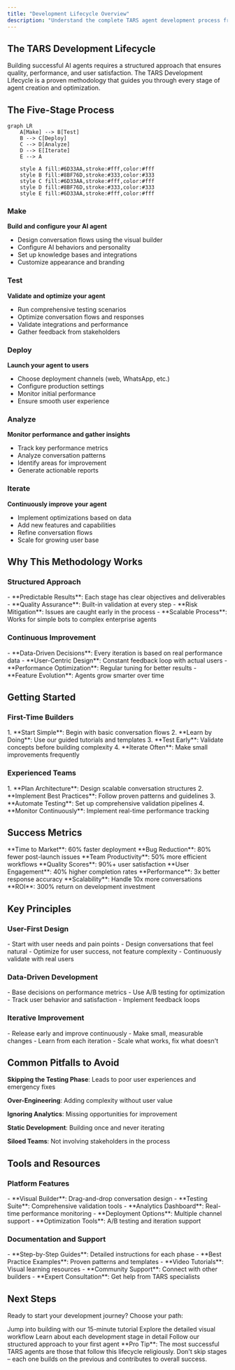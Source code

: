 ```yaml
---
title: "Development Lifecycle Overview"
description: "Understand the complete TARS agent development process from concept to optimization"
---
```


## The TARS Development Lifecycle

Building successful AI agents requires a structured approach that ensures quality, performance, and user satisfaction. The TARS Development Lifecycle is a proven methodology that guides you through every stage of agent creation and optimization.

## The Five-Stage Process

```mermaid
graph LR
    A[Make] --> B[Test]
    B --> C[Deploy]
    C --> D[Analyze]
    D --> E[Iterate]
    E --> A
    
    style A fill:#6D33AA,stroke:#fff,color:#fff
    style B fill:#8BF76D,stroke:#333,color:#333
    style C fill:#6D33AA,stroke:#fff,color:#fff
    style D fill:#8BF76D,stroke:#333,color:#333
    style E fill:#6D33AA,stroke:#fff,color:#fff
```

### Make
<Icon icon="hammer" /> **Build and configure your AI agent**
- Design conversation flows using the visual builder
- Configure AI behaviors and personality
- Set up knowledge bases and integrations
- Customize appearance and branding

### Test
<Icon icon="flask" /> **Validate and optimize your agent**
- Run comprehensive testing scenarios
- Optimize conversation flows and responses
- Validate integrations and performance
- Gather feedback from stakeholders

### Deploy
<Icon icon="rocket" /> **Launch your agent to users**
- Choose deployment channels (web, WhatsApp, etc.)
- Configure production settings
- Monitor initial performance
- Ensure smooth user experience

### Analyze
<Icon icon="chart-line" /> **Monitor performance and gather insights**
- Track key performance metrics
- Analyze conversation patterns
- Identify areas for improvement
- Generate actionable reports

### Iterate
<Icon icon="arrows-rotate" /> **Continuously improve your agent**
- Implement optimizations based on data
- Add new features and capabilities
- Refine conversation flows
- Scale for growing user base

## Why This Methodology Works

### Structured Approach
<Icon icon="building" />
- **Predictable Results**: Each stage has clear objectives and deliverables
- **Quality Assurance**: Built-in validation at every step
- **Risk Mitigation**: Issues are caught early in the process
- **Scalable Process**: Works for simple bots to complex enterprise agents

### Continuous Improvement
<Icon icon="trending-up" />
- **Data-Driven Decisions**: Every iteration is based on real performance data
- **User-Centric Design**: Constant feedback loop with actual users
- **Performance Optimization**: Regular tuning for better results
- **Feature Evolution**: Agents grow smarter over time

## Getting Started

### First-Time Builders
<Icon icon="seedling" />
1. **Start Simple**: Begin with basic conversation flows
2. **Learn by Doing**: Use our guided tutorials and templates
3. **Test Early**: Validate concepts before building complexity
4. **Iterate Often**: Make small improvements frequently

### Experienced Teams
<Icon icon="users" />
1. **Plan Architecture**: Design scalable conversation structures
2. **Implement Best Practices**: Follow proven patterns and guidelines
3. **Automate Testing**: Set up comprehensive validation pipelines
4. **Monitor Continuously**: Implement real-time performance tracking

## Success Metrics

<Columns cols={2}>
  <Card title="Development Efficiency" icon="clock">
    **Time to Market**: 60% faster deployment
    **Bug Reduction**: 80% fewer post-launch issues
    **Team Productivity**: 50% more efficient workflows
    **Quality Scores**: 90%+ user satisfaction
  </Card>
  <Card title="Business Impact" icon="trending-up">
    **User Engagement**: 40% higher completion rates
    **Performance**: 3x better response accuracy
    **Scalability**: Handle 10x more conversations
    **ROI**: 300% return on development investment
  </Card>
</Columns>

## Key Principles

### User-First Design
<Icon icon="heart" />
- Start with user needs and pain points
- Design conversations that feel natural
- Optimize for user success, not feature complexity
- Continuously validate with real users

### Data-Driven Development
<Icon icon="chart-bar" />
- Base decisions on performance metrics
- Use A/B testing for optimization
- Track user behavior and satisfaction
- Implement feedback loops

### Iterative Improvement
<Icon icon="refresh" />
- Release early and improve continuously
- Make small, measurable changes
- Learn from each iteration
- Scale what works, fix what doesn't

## Common Pitfalls to Avoid

<Icon icon="x" color="red" /> **Skipping the Testing Phase**: Leads to poor user experiences and emergency fixes

<Icon icon="x" color="red" /> **Over-Engineering**: Adding complexity without user value

<Icon icon="x" color="red" /> **Ignoring Analytics**: Missing opportunities for improvement

<Icon icon="x" color="red" /> **Static Development**: Building once and never iterating

<Icon icon="x" color="red" /> **Siloed Teams**: Not involving stakeholders in the process

## Tools and Resources

### Platform Features
<Icon icon="tools" />
- **Visual Builder**: Drag-and-drop conversation design
- **Testing Suite**: Comprehensive validation tools
- **Analytics Dashboard**: Real-time performance monitoring
- **Deployment Options**: Multiple channel support
- **Optimization Tools**: A/B testing and iteration support

### Documentation and Support
<Icon icon="book-open" />
- **Step-by-Step Guides**: Detailed instructions for each phase
- **Best Practice Examples**: Proven patterns and templates
- **Video Tutorials**: Visual learning resources
- **Community Support**: Connect with other builders
- **Expert Consultation**: Get help from TARS specialists

## Next Steps

Ready to start your development journey? Choose your path:

<CardGroup cols={2}>
  <Card title="Quick Start" icon="rocket" href="/quickstart">
    Jump into building with our 15-minute tutorial
  </Card>
  <Card title="Lifecycle Diagram" icon="sitemap" href="/introduction-to-development/lifecycle-diagram">
    Explore the detailed visual workflow
  </Card>
  <Card title="Stage Breakdown" icon="layers" href="/introduction-to-development/workflow-stages-explained">
    Learn about each development stage in detail
  </Card>
  <Card title="Getting Started Guide" icon="play" href="/introduction-to-development/getting-started-with-workflow">
    Follow our structured approach to your first agent
  </Card>
</CardGroup>

<Note>
  **Pro Tip**: The most successful TARS agents are those that follow this lifecycle religiously. Don't skip stages – each one builds on the previous and contributes to overall success.
</Note>
